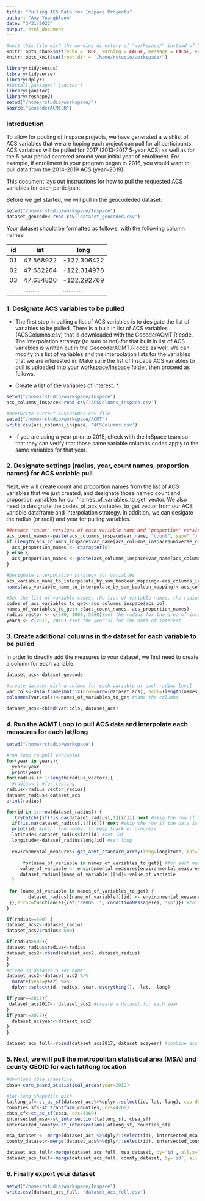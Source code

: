 ```yaml
---
title: "Pulling ACS Data for Inspace Projects"
author: "Amy Youngbloom"
date: "3/31/2022"
output: html_document
---
```


```r
#knit this file with the working directory of "workspace/" instead of "workspace/examples"
knitr::opts_chunk$set(echo = TRUE, warning = FALSE, message = FALSE, eval=FALSE)
knitr::opts_knit$set(root.dir = '/home/rstudio/workspace/')
```

```r
library(tidycensus)
library(tidyverse)
library(dplyr)
#install.packages('janitor')
library(janitor)
library(reshape2)
setwd("/home/rstudio/workspace/")
source("GeocoderACMT.R")
```


### Introduction

To allow for pooling of Inspace projects, we have generated a wishlist of ACS variables that we are hoping each project can pull for all participants. ACS variables will be pulled for 2017 (2013-2017 5-year ACS) as well as for the 5-year period centered around your initial year of enrollment. For example, if enrollment in your program began in 2016, you would want to pull data from the 2014-2019 ACS (year=2019). 

This document lays out instructions for how to pull the requested ACS variables for each participant. 

Before we get started, we will pull in the geocodeded dataset: 

```r
setwd("/home/rstudio/workspace/Inspace")
dataset_geocode<-read.csv('dataset_geocoded.csv')

```

Your dataset should be formatted as follows, with the following column names: 

| id  |  lat      | long        | 
|-----|-----------|-------------|
| 01  | 47.568922 | -122.306422 |
| 02  | 47.632264 | -122.314978 |
| 03  | 47.634820 | -122.292769 |
| ..  | ......... | ........... |


### 1. Designate ACS variables to be pulled

* The first step in pulling a list of ACS variables is to desigate the list of variables to be pulled. There is a built in list of ACS variables (ACSColumns.csv) that is downloaded with the GecoderACMT.R code. The interpolation strategy (to sum or not) for that built in list of ACS variables is written out in the GeocoderACMT.R code as well. We can modify this list of variables and the interpolation lists for the variables that we are interested in. Make sure the list of Inspace ACS variables to pull is uploaded into your workspace/Inspace folder, then proceed as follows.

* Create a list of the variables of interest. *

```r

setwd("/home/rstudio/workspace/Inspace")
acs_columns_inspace<-read.csv('ACSColumns_inspace.csv')

#overwrite current ACSColumns.csv file
setwd("/home/rstudio/workspace/ACMT")
write.csv(acs_columns_inspace, 'ACSColumns.csv')

```

* If you are using a year prior to 2015, check with the InSpace team so that they can verify that those same variable columns codes apply to the same variables for that year. 

### 2. Designate settings (radius, year, count names, proportion names) for ACS variable pull

  Next, we will create count and proportion names from the list of ACS variables that we just created, and designate those named count and proportion variables for our 'names_of_variables_to_get' vector. We also need to designate the codes_of_acs_variables_to_get vector from our ACS variable dataframe and interpolation strategy. In addition, we can desigate the radius (or radii) and year for pulling variables. 

```r
##create 'count' versions of each variable name and 'proportion' versions for each #ACS variable where applicable
acs_count_names<-paste(acs_columns_inspace$var_name, "count", sep="_")
if (length(acs_columns_inspace$var_name[acs_columns_inspace$universe_col != ""]) == 0) {   # prevent having something that is exactly "_proportion"
  acs_proportion_names <- character(0)
} else {
  acs_proportion_names <- paste(acs_columns_inspace$var_name[acs_columns_inspace$universe_col !=''], "proportion", sep="_")   # only non-universal variables have proportions
}

#Designate interpolation strategy for variables
acs_variable_name_to_interpolate_by_sum_boolean_mapping<-acs_columns_inspace$interpolation
names(acs_variable_name_to_interpolate_by_sum_boolean_mapping)<-acs_columns_inspace$acs_col

#Set the list of variable codes, the list of variable names, the radius, and the year for the data you want pulled
codes_of_acs_variables_to_get<-acs_columns_inspace$acs_col
names_of_variables_to_get<-c(acs_count_names, acs_proportion_names)
radius_vector <- c(500, 1000, 5000)#set the radius for the area of interest
years <- c(2017, 2018) #set the year(s) for the data of interest

```


### 3. Create additional columns in the dataset for each variable to be pulled

  In order to directly add the measures to your dataset, we first need to create a column for each variable.
  

```r

dataset_acs<-dataset_geocode

#create dataset with a column for each variable at each radius level
var.cols<-data.frame(matrix(nrow=nrow(dataset_acs), ncol=(length(names_of_variables_to_get)))) #create dataset of columns
colnames(var.cols)<-names_of_variables_to_get #name the columns

dataset_acs<-cbind(var.cols, dataset_acs)

```

### 4. Run the ACMT Loop to pull ACS data and interpolate each measures for each lat/long

```r
setwd("/home/rstudio/workspace")

#run loop to pull variables
for(year in years){
  year<-year
  print(year)
for(radius in 1:length(radius_vector)){
  #radius<-1 #for testing
radius<-radius_vector[radius]
dataset_radius<-dataset_acs
print(radius)

for(id in 1:nrow(dataset_radius)) {
   tryCatch({if(!is.na(dataset_radius[,1][id])) next #skip the row if the data is already there
  if(!is.na(dataset_radius[,1][id])) next #skip the row if the data is already there
  print(id) #print the number to keep track of progress
  latitude<-dataset_radius$lat[id] #set lat
  longitude<-dataset_radius$long[id] #set long
  
  environmental_measures<-get_acmt_standard_array(long=longitude, lat=latitude, radius_meters = radius, year=year, codes_of_acs_variables_to_get = codes_of_acs_variables_to_get) #pull measures for given lat & long
 
      for(name_of_variable in names_of_variables_to_get){ #for each measures, get the value and put it into the column of the same name
     value_of_variable <- environmental_measures[environmental_measures$names == name_of_variable,]$values  
     dataset_radius[[name_of_variable]][id]<-value_of_variable
  }

 for (name_of_variable in names_of_variables_to_get) {
        dataset_radius[[name_of_variable]][id] <- environmental_measures[environmental_measures$names == name_of_variable, ]$values  
 }},error=function(e){cat("ERROR :", conditionMessage(e), "\n")}) #this will print any error messages
}

if(radius==500) {
dataset_acs2<-dataset_radius
dataset_acs2$radius<-500}

if(radius>500){
dataset_radius$radius<-radius
dataset_acs2<-rbind(dataset_acs2, dataset_radius)
}
}
#clean up dataset & set name:  
dataset_acs2<-dataset_acs2 %>% 
  mutate(year=year) %>%
  dplyr::select(id, radius, year, everything(), -lat, -long)

if(year==2017){
 dataset_acs2017<- dataset_acs2 #create a dataset for each year
}
if(year!=2017){
  dataset_acsyear<-dataset_acs2
}
}

dataset_acs_full<-rbind(dataset_acs2017, dataset_acsyear) #combine acs 2018 data with year of program enrollment
```

### 5. Next, we will pull the metropolitan statistical area (MSA) and county GEOID for each lat/long location

```r
#download cbsa shapefile
cbsa<-core_based_statistical_areas(year=2019)

#lat-long shapefile with 
latlong_sf<-st_as_sf(dataset_acs%>%dplyr::select(id, lat, long), coords=c('long', 'lat'), crs=4269)
counties_sf<-st_transform(counties, crs=4269)
cbsa_sf<-st_as_sf(cbsa, crs=4269)
intersected_msa<-st_intersection(latlong_sf, cbsa_sf)
intersected_county<-st_intersection(latlong_sf, counties_sf)

msa_dataset <- merge(dataset_acs %>%dplyr::select(id), intersected_msa, by='id', all=TRUE)%>% dplyr::select(id, msa_geoid=GEOID)
county_dataset<-merge(dataset_acs%>%dplyr::select(id), intersected_county, by='id', all=TRUE)%>%dplyr::select(id, county_geoid=GEOID)

dataset_acs_full<-merge(dataset_acs_full, msa_dataset, by='id', all.x=TRUE)
dataset_acs_full<-merge(dataset_acs_full, county_dataset, by='id', all.x=TRUE)

```

### 6. Finally export your dataset

```r
setwd("/home/rstudio/workspace/Inspace")
write.csv(datsaet_acs_full, 'dataset_acs_full.csv')

```
